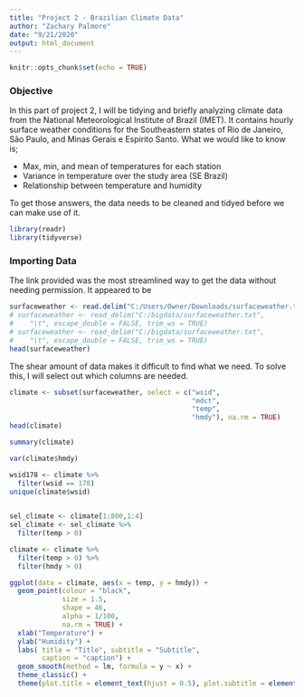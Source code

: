 ```yaml
---
title: "Project 2 - Brazilian Climate Data"
author: "Zachary Palmore"
date: "9/21/2020"
output: html_document
---
```


```r
knitr::opts_chunk$set(echo = TRUE)
```


### Objective

In this part of project 2, I will be tidying and briefly analyzing climate data from the National Meteorological Institute of Brazil (IMET). It contains hourly surface weather conditions for the Southeastern states of Rio de Janeiro, São Paulo, and Minas Gerais e Espirito Santo. What we would like to know is;

  * Max, min, and mean of temperatures for each station     
  * Variance in temperature over the study area (SE Brazil) 
  * Relationship between temperature and humidity  

To get those answers, the data needs to be cleaned and tidyed before we can make use of it. 

```r
library(readr)
library(tidyverse)
```

### Importing Data

The link provided was the most streamlined way to get the data without needing permission. It appeared to be 

```r
surfaceweather <- read.delim("C:/Users/Owner/Downloads/surfaceweather.txt", header = TRUE, quote="", sep = "\t", dec = ".", fill = TRUE, comment.char = "")
# surfaceweather <- read_delim("C:/bigdata/surfaceweather.txt", 
#    "\t", escape_double = FALSE, trim_ws = TRUE)
# surfaceweather <- read_delim("C:/bigdata/surfaceweather.txt", 
#    "\t", escape_double = FALSE, trim_ws = TRUE)
head(surfaceweather)
```



The shear amount of data makes it difficult to find what we need. To solve this, I will select out which columns are needed. 



```r
climate <- subset(surfaceweather, select = c("wsid", 
                                             "mdct",
                                             "temp",
                                             "hmdy"), na.rm = TRUE)
head(climate)
```



```r
summary(climate)
```



```r
var(climate$hmdy)
```

```r
wsid178 <- climate %>%
  filter(wsid == 178)
unique(climate$wsid)
  
```

```r
sel_climate <- climate[1:800,1:4]
sel_climate <- sel_climate %>%
  filter(temp > 0)
```




```r
climate <- climate %>%
  filter(temp > 0) %>%
  filter(hmdy > 0)
```



```r
ggplot(data = climate, aes(x = temp, y = hmdy)) + 
  geom_point(colour = "black", 
             size = 1.5, 
             shape = 46, 
             alpha = 1/100,
             na.rm = TRUE) +
  xlab("Temperature") +
  ylab("Humidity") +
  labs( title = "Title", subtitle = "Subtitle",
        caption = "caption") +
  geom_smooth(method = lm, formula = y ~ x) +
  theme_classic() +
  theme(plot.title = element_text(hjust = 0.5), plot.subtitle = element_text(hjust = 0.5), plot.caption = element_text(hjust = 0.5))
```




